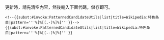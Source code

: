 更新時，請先清空內容，然後輸入下面代碼，儲存即可。
<pre>
<!--{{subst:#invoke:PatternedCandidateUtils|list|title=Wikipedia:特色条目|pattern='''%[%[(.-)%]%]'''}}-->
{{subst:#invoke:PatternedCandidateUtils|list|title=Wikipedia:特色条目|pattern='''%[%[(.-)%]%]'''}}
</pre>